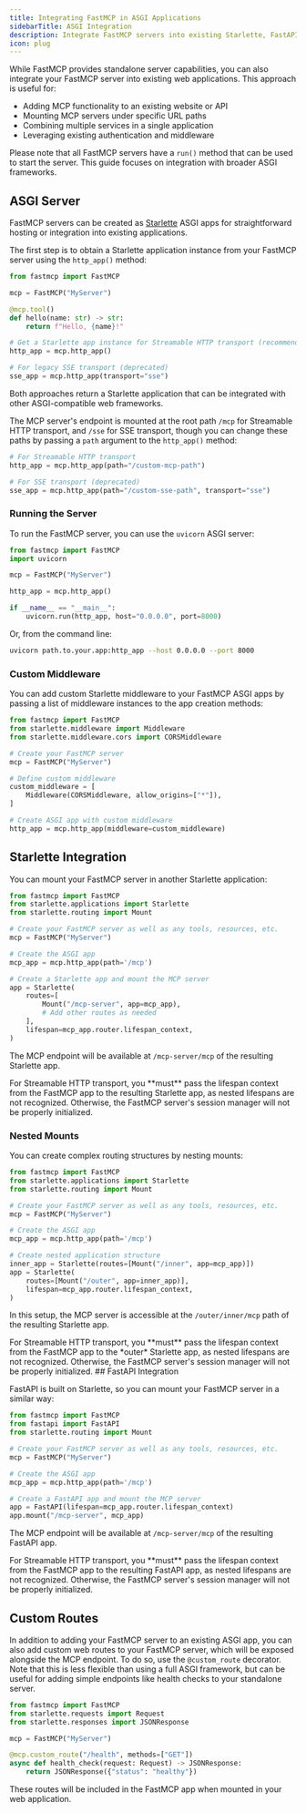 ```yaml
---
title: Integrating FastMCP in ASGI Applications
sidebarTitle: ASGI Integration
description: Integrate FastMCP servers into existing Starlette, FastAPI, or other ASGI applications
icon: plug
---
```


While FastMCP provides standalone server capabilities, you can also integrate your FastMCP server into existing web applications. This approach is useful for:

- Adding MCP functionality to an existing website or API
- Mounting MCP servers under specific URL paths
- Combining multiple services in a single application
- Leveraging existing authentication and middleware

Please note that all FastMCP servers have a `run()` method that can be used to start the server. This guide focuses on integration with broader ASGI frameworks.

## ASGI Server


FastMCP servers can be created as [Starlette](https://www.starlette.io/) ASGI apps for straightforward hosting or integration into existing applications.

The first step is to obtain a Starlette application instance from your FastMCP server using the `http_app()` method:

```python
from fastmcp import FastMCP

mcp = FastMCP("MyServer")

@mcp.tool()
def hello(name: str) -> str:
    return f"Hello, {name}!"

# Get a Starlette app instance for Streamable HTTP transport (recommended)
http_app = mcp.http_app()

# For legacy SSE transport (deprecated)
sse_app = mcp.http_app(transport="sse")
```

Both approaches return a Starlette application that can be integrated with other ASGI-compatible web frameworks. 

The MCP server's endpoint is mounted at the root path `/mcp` for Streamable HTTP transport, and `/sse` for SSE transport, though you can change these paths by passing a `path` argument to the `http_app()` method:

```python
# For Streamable HTTP transport
http_app = mcp.http_app(path="/custom-mcp-path")

# For SSE transport (deprecated)
sse_app = mcp.http_app(path="/custom-sse-path", transport="sse")
```

### Running the Server

To run the FastMCP server, you can use the `uvicorn` ASGI server:

```python
from fastmcp import FastMCP
import uvicorn

mcp = FastMCP("MyServer")

http_app = mcp.http_app()

if __name__ == "__main__":
    uvicorn.run(http_app, host="0.0.0.0", port=8000)
```

Or, from the command line:

```bash
uvicorn path.to.your.app:http_app --host 0.0.0.0 --port 8000
```

### Custom Middleware

<VersionBadge version="2.3.2" />

You can add custom Starlette middleware to your FastMCP ASGI apps by passing a list of middleware instances to the app creation methods:

```python
from fastmcp import FastMCP
from starlette.middleware import Middleware
from starlette.middleware.cors import CORSMiddleware

# Create your FastMCP server
mcp = FastMCP("MyServer")

# Define custom middleware
custom_middleware = [
    Middleware(CORSMiddleware, allow_origins=["*"]),
]

# Create ASGI app with custom middleware
http_app = mcp.http_app(middleware=custom_middleware)
```


## Starlette Integration

<VersionBadge version="2.3.1" />

You can mount your FastMCP server in another Starlette application:

```python
from fastmcp import FastMCP
from starlette.applications import Starlette
from starlette.routing import Mount

# Create your FastMCP server as well as any tools, resources, etc.
mcp = FastMCP("MyServer")

# Create the ASGI app
mcp_app = mcp.http_app(path='/mcp')

# Create a Starlette app and mount the MCP server
app = Starlette(
    routes=[
        Mount("/mcp-server", app=mcp_app),
        # Add other routes as needed
    ],
    lifespan=mcp_app.router.lifespan_context,
)
```

The MCP endpoint will be available at `/mcp-server/mcp` of the resulting Starlette app.

<Warning>
For Streamable HTTP transport, you **must** pass the lifespan context from the FastMCP app to the resulting Starlette app, as nested lifespans are not recognized. Otherwise, the FastMCP server's session manager will not be properly initialized.
</Warning>

### Nested Mounts


You can create complex routing structures by nesting mounts:

```python
from fastmcp import FastMCP
from starlette.applications import Starlette
from starlette.routing import Mount

# Create your FastMCP server as well as any tools, resources, etc.
mcp = FastMCP("MyServer")

# Create the ASGI app
mcp_app = mcp.http_app(path='/mcp')

# Create nested application structure
inner_app = Starlette(routes=[Mount("/inner", app=mcp_app)])
app = Starlette(
    routes=[Mount("/outer", app=inner_app)],
    lifespan=mcp_app.router.lifespan_context,
)
```

In this setup, the MCP server is accessible at the `/outer/inner/mcp` path of the resulting Starlette app.

<Warning>
For Streamable HTTP transport, you **must** pass the lifespan context from the FastMCP app to the *outer* Starlette app, as nested lifespans are not recognized. Otherwise, the FastMCP server's session manager will not be properly initialized.
</Warning>
## FastAPI Integration

<VersionBadge version="2.3.1" />

FastAPI is built on Starlette, so you can mount your FastMCP server in a similar way:

```python
from fastmcp import FastMCP
from fastapi import FastAPI
from starlette.routing import Mount

# Create your FastMCP server as well as any tools, resources, etc.
mcp = FastMCP("MyServer")

# Create the ASGI app
mcp_app = mcp.http_app(path='/mcp')

# Create a FastAPI app and mount the MCP server
app = FastAPI(lifespan=mcp_app.router.lifespan_context)
app.mount("/mcp-server", mcp_app)
```

The MCP endpoint will be available at `/mcp-server/mcp` of the resulting FastAPI app.

<Warning>
For Streamable HTTP transport, you **must** pass the lifespan context from the FastMCP app to the resulting FastAPI app, as nested lifespans are not recognized. Otherwise, the FastMCP server's session manager will not be properly initialized.
</Warning>


## Custom Routes

In addition to adding your FastMCP server to an existing ASGI app, you can also add custom web routes to your FastMCP server, which will be exposed alongside the MCP endpoint. To do so, use the `@custom_route` decorator. Note that this is less flexible than using a full ASGI framework, but can be useful for adding simple endpoints like health checks to your standalone server.

```python
from fastmcp import FastMCP
from starlette.requests import Request
from starlette.responses import JSONResponse

mcp = FastMCP("MyServer")

@mcp.custom_route("/health", methods=["GET"])
async def health_check(request: Request) -> JSONResponse:
    return JSONResponse({"status": "healthy"})
```

These routes will be included in the FastMCP app when mounted in your web application. 